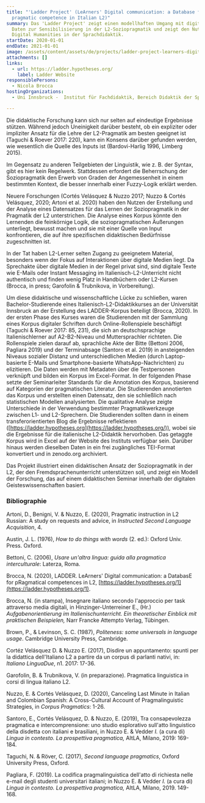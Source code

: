 ```yaml
---
title: "'Ladder Project' (LeArners' Digital communication: a Database for
  pragmatic competence in Italian L2)"
summary: Das 'Ladder Project' zeigt einen modellhaften Umgang mit digitalen
  Daten zur Sensibilisierung in der L2-Soziopragmatik und zeigt den Nutzen der
  Digital Humanities in der Sprachdidaktik.
startDate: 2020-01-01
endDate: 2021-01-01
image: /assets/content/assets/de/projects/ladder-project-learners-digital-communication-database-pragmatic-competence-italian-l2/ladder-632939_12801.jpg
attachments: []
links:
  - url: https://ladder.hypotheses.org/
    label: Ladder Website
responsiblePersons:
  - Nicola Brocca
hostingOrganizations:
  - Uni Innsbruck -  Institut für Fachdidaktik, Bereich Didaktik der Sprachen

---
```

Die didaktische Forschung kann sich nur selten auf eindeutige Ergebnisse stützen.  Während jedoch Uneinigkeit darüber besteht, ob ein expliziter oder impliziter Ansatz für die Lehre der L2-Pragmatik am besten geeignet ist (Taguchi & Roever 2017: 220), kann ein Konsens darüber gefunden werden, wie wesentlich die Quelle des Inputs ist (Bardovi-Harlig 1996, Limberg 2015).

Im Gegensatz zu anderen Teilgebieten der Linguistik, wie z. B. der Syntax, gibt es hier kein Regelwerk. Stattdessen erfordert die Beherrschung der Soziopragmatik den Erwerb von Graden der Angemessenheit in einem bestimmten Kontext, die besser innerhalb einer Fuzzy-Logik erklärt werden.

Neuere Forschungen (Cortés Velásquez & Nuzzo 2017; Nuzzo & Cortés Velásquez, 2020; Artoni et al. 2020) haben den Nutzen der Erstellung und der Analyse eines Datensatzes für das Lernen der Soziopragmatik in der Pragmatik der L2 unterstrichen. Die Analyse eines Korpus könnte den Lernenden die feinkörnige Logik, die soziopragmatischen Äußerungen unterliegt, bewusst machen und sie mit einer Quelle von Input konfrontieren, die auf ihre spezifischen didaktischen Bedürfnisse zugeschnitten ist.

In der Tat haben L2-Lerner selten Zugang zu geeignetem Material, besonders wenn der Fokus auf Interaktionen über digitale Medien liegt. Da Sprechakte über digitale Medien in der Regel privat sind, sind digitale Texte wie E-Mails oder Instant Messaging im Italienisch-L2-Unterricht nicht authentisch und finden wenig Platz in Handbüchern oder L2-Kursen (Brocca, in press; Garofolin & Trubnikova, in Vorbereitung).

Um diese didaktische und wissenschaftliche Lücke zu schließen, waren Bachelor-Studierende eines Italienisch-L2-Didaktikkurses an der Universität Innsbruck an der Erstellung des LADDER-Korpus beteiligt (Brocca, 2020). In der ersten Phase des Kurses waren die Studierenden mit der Sammlung eines Korpus digitaler Schriften durch Online-Rollenspiele beschäftigt (Taguchi & Roever 2017: 85, 231), die sich an deutschsprachige Italienischlerner auf A2-B2-Niveau und Muttersprachler richteten. Die Rollenspiele zielen darauf ab, sprachliche Akte der Bitte (Bettoni 2006, Pagliara 2019) und der Terminabsage (Santoro et al. 2019) in ansteigenden Niveaus sozialer Distanz und unterschiedlichen Medien (durch Laptop-basierte E-Mails und Smartphone-basierte WhatsApp-Nachrichten) zu elizitieren. Die Daten werden mit Metadaten über die Testpersonen verknüpft und bilden ein Korpus im Excel-Format. In der folgenden Phase setzte der Seminarleiter Standards für die Annotation des Korpus, basierend auf Kategorien der pragmatischen Literatur. Die Studierenden annotierten das Korpus und erstellten einen Datensatz, den sie schließlich nach statistischen Modellen analysierten. Die qualitative Analyse zeigte Unterschiede in der Verwendung bestimmter Pragmatikwerkzeuge zwischen L1- und L2-Sprechern. Die Studierenden sollten dann in einem transferorientierten Blog die Ergebnisse reflektieren ([https://ladder.hypotheses.org](https://ladder.hypotheses.org/)), wobei sie die Ergebnisse für die italienische L2-Didaktik hervorhoben. Das getaggte Korpus wird in Excel auf der Website des Instituts verfügbar sein. Darüber hinaus werden dieselben Daten in ein frei zugängliches TEI-Format konvertiert und in zenodo.org archiviert.

Das Projekt illustriert einen didaktischen Ansatz der Soziopragmatik in der L2, der den Fremdsprachenunterricht unterstützen soll, und zeigt ein Modell der Forschung, das auf einem didaktischen Seminar innerhalb der digitalen Geisteswissenschaften basiert.

### **Bibliographie**

Artoni, D., Benigni, V. & Nuzzo, E. (2020), Pragmatic instruction in L2 Russian: A study on requests and advice, in _Instructed Second Language Acquisition_, 4.

Austin, J. L. (1976), _How to do things with words_ (2. ed.): Oxford Univ. Press. Oxford.

Bettoni, C. (2006), _Usare un'altra lingua: guida alla pragmatica interculturale_: Laterza, Roma.

Brocca, N. (2020), LADDER. LeArners' Digital communication: a DatabasE for pRagmatical competences in L2, [https://ladder.hypotheses.org/1](https://ladder.hypotheses.org/1).

Brocca, N. (in stampa), Insegnare italiano secondo l'approccio per task attraverso media digitali, in Hinzinger-Unterreiner E., (Hr.) _Aufgabenorientierung im Italienischunterricht._ _Ein theoretischer Einblick mit praktischen Beispielen,_ Narr Francke Attempto Verlag, Tübingen.

Brown, P., & Levinson, S. C. (1987), _Politeness: some universals in language usage_. Cambridge University Press, Cambridge.

Cortéz Velásquez D. & Nuzzo E. (2017), Disdire un appuntamento: spunti per la didattica dell'Italiano L2 a partire da un corpus di parlanti nativi, in: _Italiano LinguaDue_, n1. 2017: 17-36.

Garofolin, B. & Trubnikova, V. (in preparazione). Pragmatica linguistica in corsi di lingua italiano L2.

Nuzzo, E. & Cortés Velásquez, D. (2020), Canceling Last Minute in Italian and Colombian Spanish: A Cross-Cultural Account of Pragmalinguistic Strategies, in _Corpus Pragmatics_: 1-26.

Santoro, E., Cortés Velásquez, D. & Nuzzo, E. (2019), Tra consapevolezza pragmatica e intercomprensione: uno studio esplorativo sull'atto linguistico della disdetta con italiani e brasiliani, in Nuzzo E. & Vedder _I._ (a cura di) _Lingua in contesto. La prospettiva pragmatica,_ AItLA, Milano, 2019: 169-184.

Taguchi, N. & Röver, C. (2017), _Second language pragmatics_, Oxford University Press, Oxford.

Pagliara, F. (2019). La codifica pragmalinguistica dell'atto di richiesta nelle e-mail degli studenti universitari italiani; in Nuzzo E. & Vedder _I._ (a cura di) _Lingua in contesto._ _La prospettiva pragmatica,_ AItLA, Milano, 2019. 149-168.
